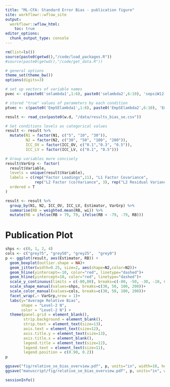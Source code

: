 ```yaml
---
title: "ML-CFA: Standard Error Bias - publication figure"
site: workflowr::wflow_site
output:
  workflowr::wflow_html:
    toc: true
editor_options:
  chunk_output_type: console
---
```


```r
rm(list=ls())
source(paste0(getwd(),"/code/load_packages.R"))
#source(paste0(getwd(),"/code/get_data.R"))

# general options
theme_set(theme_bw())
options(digits=3)
```


```r

# set up vectors of variable names
pvec <- c(paste0('selambda1',1:6), paste0('selambda2',6:10), 'sepsiW12','sepsiB1', 'sepsiB2', 'sepsiB12', paste0('sethetaB',1:10))

# stored "true" values of parameters by each condition
ptvec <- c(paste0('EmpSElambda1',1:6), paste0('EmpSElambda2',6:10), 'EmpSEpsiW12','EmpSEpsiB1', 'EmpSEpsiB2', 'EmpSEpsiB12', paste0('EmpSEthetaB',1:10))

result <- read_csv(paste0(w.d, "/data/results_bias_se.csv"))

# Set conditions levels as categorical values
result <- result %>%
  mutate(N1 = factor(N1, c("5", "10", "30")),
         N2 = factor(N2, c("30", "50", "100", "200")),
         ICC_OV = factor(ICC_OV, c("0.1","0.3", "0.5")),
         ICC_LV = factor(ICC_LV, c("0.1", "0.5")))

# Group variables more concisely
result$VarGrp <- factor(
  result$Variable,
  levels = unique(result$Variable),
  labels = c(rep("Factor Loadings",11), "L1 Factor Covariance",
             rep("L2 Factor (co)Variance", 3), rep("L2 Residual Variance",10)),
  ordered = T
)

result <- result %>%
  group_by(N1, N2, ICC_OV, ICC_LV, Estimator, VarGrp) %>%
  summarise(RB = weighted.mean(RB, wi)) %>%
  mutate(RB = ifelse(RB > 79, 79, ifelse(RB < -79, -79, RB)))

```

# Publication Plot

```r

shps <- c(0, 1, 2, 4)
cols <- c("grey75", "grey50", "grey25",  "grey0") 
p <- ggplot(result, aes(Estimator, RB)) +
  geom_boxplot(outlier.shape = NA)+
  geom_jitter(width=0.25, size=2, aes(shape=N2,color=N2))+
  geom_hline(yintercept=-10, color="red", linetype="dashed")+
  geom_hline(yintercept=10, color="red", linetype="dashed")+
  scale_y_continuous(limits = c(-80,80), breaks=c(-80, -50, -30, -10, 0, 10, 30, 50, 80))+
  scale_shape_manual(values=shps, breaks=c(30, 50, 100, 200))+
  scale_color_manual(values=cols, breaks=c(30, 50, 100, 200))+
  facet_wrap(.~ VarGrp,nrow = 1)+
  labs(y="Average Relative Bias",
       shape = "Level-2 N",
       color = "Level-2 N") +
  theme(panel.grid = element_blank(),
        strip.background = element_blank(),
        strip.text = element_text(size=13),
        axis.text = element_text(size=12),
        axis.title.y = element_text(size=13),
        axis.title.x = element_blank(),
        legend.title = element_text(size=12),
        legend.text = element_text(size=11),
        legend.position = c(0.90, 0.2))
p

ggsave("fig/relative_se_bias_overview.pdf", p, units="in", width=10, height = 4.5)
ggsave("manuscript/fig/relative_se_bias_overview.pdf", p, units="in", width=10, height = 4.5)

```



```r

sessionInfo()

```


